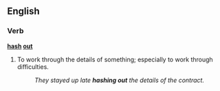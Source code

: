 ==English==
===Verb===
'''[[hash]] [[out]]'''
#{{idiom}} To work through the details of something; especially to work through difficulties.
#:''They stayed up late '''hashing out''' the details of the contract.''